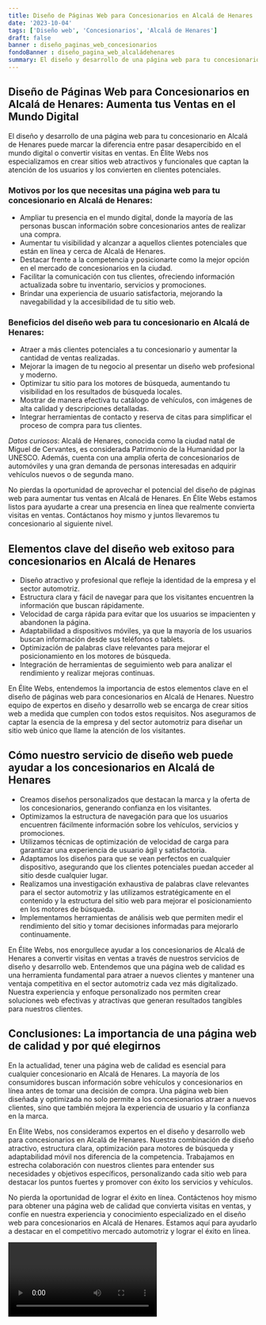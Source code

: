 ```yaml
---
title: Diseño de Páginas Web para Concesionarios en Alcalá de Henares
date: '2023-10-04'
tags: ['Diseño web', 'Concesionarios', 'Alcalá de Henares']
draft: false
banner : diseño_paginas_web_concesionarios
fondoBanner : diseño_pagina_web_alcaládehenares
summary: El diseño y desarrollo de una página web para tu concesionario en Alcalá de Henares puede marcar la diferencia entre pasar desapercibido en el mundo digital o convertir visitas en ventas. En Élite Webs nos especializamos en crear sitios web atractivos y funcionales que captan la atención de los usuarios y los convierten en clientes potenciales.
---
```


## Diseño de Páginas Web para Concesionarios en Alcalá de Henares: Aumenta tus Ventas en el Mundo Digital

El diseño y desarrollo de una página web para tu concesionario en Alcalá de Henares puede marcar la diferencia entre pasar desapercibido en el mundo digital o convertir visitas en ventas. En Élite Webs nos especializamos en crear sitios web atractivos y funcionales que captan la atención de los usuarios y los convierten en clientes potenciales.

### Motivos por los que necesitas una página web para tu concesionario en Alcalá de Henares:

- Ampliar tu presencia en el mundo digital, donde la mayoría de las personas buscan información sobre concesionarios antes de realizar una compra.
- Aumentar tu visibilidad y alcanzar a aquellos clientes potenciales que están en línea y cerca de Alcalá de Henares.
- Destacar frente a la competencia y posicionarte como la mejor opción en el mercado de concesionarios en la ciudad.
- Facilitar la comunicación con tus clientes, ofreciendo información actualizada sobre tu inventario, servicios y promociones.
- Brindar una experiencia de usuario satisfactoria, mejorando la navegabilidad y la accesibilidad de tu sitio web.

### Beneficios del diseño web para tu concesionario en Alcalá de Henares:

- Atraer a más clientes potenciales a tu concesionario y aumentar la cantidad de ventas realizadas.
- Mejorar la imagen de tu negocio al presentar un diseño web profesional y moderno.
- Optimizar tu sitio para los motores de búsqueda, aumentando tu visibilidad en los resultados de búsqueda locales.
- Mostrar de manera efectiva tu catálogo de vehículos, con imágenes de alta calidad y descripciones detalladas.
- Integrar herramientas de contacto y reserva de citas para simplificar el proceso de compra para tus clientes.

*Datos curiosos*: Alcalá de Henares, conocida como la ciudad natal de Miguel de Cervantes, es considerada Patrimonio de la Humanidad por la UNESCO. Además, cuenta con una amplia oferta de concesionarios de automóviles y una gran demanda de personas interesadas en adquirir vehículos nuevos o de segunda mano.

No pierdas la oportunidad de aprovechar el potencial del diseño de páginas web para aumentar tus ventas en Alcalá de Henares. En Élite Webs estamos listos para ayudarte a crear una presencia en línea que realmente convierta visitas en ventas. Contáctanos hoy mismo y juntos llevaremos tu concesionario al siguiente nivel.

<GifSeo />

<Cta />

## Elementos clave del diseño web exitoso para concesionarios en Alcalá de Henares

- Diseño atractivo y profesional que refleje la identidad de la empresa y el sector automotriz.
- Estructura clara y fácil de navegar para que los visitantes encuentren la información que buscan rápidamente.
- Velocidad de carga rápida para evitar que los usuarios se impacienten y abandonen la página.
- Adaptabilidad a dispositivos móviles, ya que la mayoría de los usuarios buscan información desde sus teléfonos o tablets.
- Optimización de palabras clave relevantes para mejorar el posicionamiento en los motores de búsqueda.
- Integración de herramientas de seguimiento web para analizar el rendimiento y realizar mejoras continuas.

En Élite Webs, entendemos la importancia de estos elementos clave en el diseño de páginas web para concesionarios en Alcalá de Henares. Nuestro equipo de expertos en diseño y desarrollo web se encarga de crear sitios web a medida que cumplen con todos estos requisitos. Nos aseguramos de captar la esencia de la empresa y del sector automotriz para diseñar un sitio web único que llame la atención de los visitantes.

## Cómo nuestro servicio de diseño web puede ayudar a los concesionarios en Alcalá de Henares

- Creamos diseños personalizados que destacan la marca y la oferta de los concesionarios, generando confianza en los visitantes.
- Optimizamos la estructura de navegación para que los usuarios encuentren fácilmente información sobre los vehículos, servicios y promociones.
- Utilizamos técnicas de optimización de velocidad de carga para garantizar una experiencia de usuario ágil y satisfactoria.
- Adaptamos los diseños para que se vean perfectos en cualquier dispositivo, asegurando que los clientes potenciales puedan acceder al sitio desde cualquier lugar.
- Realizamos una investigación exhaustiva de palabras clave relevantes para el sector automotriz y las utilizamos estratégicamente en el contenido y la estructura del sitio web para mejorar el posicionamiento en los motores de búsqueda.
- Implementamos herramientas de análisis web que permiten medir el rendimiento del sitio y tomar decisiones informadas para mejorarlo continuamente.

En Élite Webs, nos enorgullece ayudar a los concesionarios de Alcalá de Henares a convertir visitas en ventas a través de nuestros servicios de diseño y desarrollo web. Entendemos que una página web de calidad es una herramienta fundamental para atraer a nuevos clientes y mantener una ventaja competitiva en el sector automotriz cada vez más digitalizado. Nuestra experiencia y enfoque personalizado nos permiten crear soluciones web efectivas y atractivas que generan resultados tangibles para nuestros clientes.

## Conclusiones: La importancia de una página web de calidad y por qué elegirnos

En la actualidad, tener una página web de calidad es esencial para cualquier concesionario en Alcalá de Henares. La mayoría de los consumidores buscan información sobre vehículos y concesionarios en línea antes de tomar una decisión de compra. Una página web bien diseñada y optimizada no solo permite a los concesionarios atraer a nuevos clientes, sino que también mejora la experiencia de usuario y la confianza en la marca.

En Élite Webs, nos consideramos expertos en el diseño y desarrollo web para concesionarios en Alcalá de Henares. Nuestra combinación de diseño atractivo, estructura clara, optimización para motores de búsqueda y adaptabilidad móvil nos diferencia de la competencia. Trabajamos en estrecha colaboración con nuestros clientes para entender sus necesidades y objetivos específicos, personalizando cada sitio web para destacar los puntos fuertes y promover con éxito los servicios y vehículos.

No pierda la oportunidad de lograr el éxito en línea. Contáctenos hoy mismo para obtener una página web de calidad que convierta visitas en ventas, y confíe en nuestra experiencia y conocimiento especializado en el diseño web para concesionarios en Alcalá de Henares. Estamos aquí para ayudarlo a destacar en el competitivo mercado automotriz y lograr el éxito en línea.

<Video />

<CtaBot job='Concesionarios' city='Alcalá de Henares'/>

<Gmaps query='Alcalá de Henares+españa+maps' />